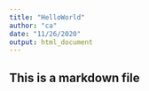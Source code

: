 ```yaml
---
title: "HelloWorld"
author: "ca"
date: "11/26/2020"
output: html_document
---
```


## This is a markdown file